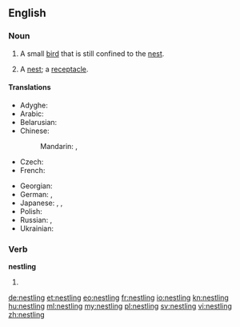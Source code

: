 ==English==

===Noun===
{{en-noun}}

# A small [[bird]] that is still confined to the [[nest]].
# {{context|obsolete|lang=en}} A [[nest]]; a [[receptacle]].
#: {{rfquotek|Francis Bacon}}

====Translations====
{{trans-top|small bird}}
* Adyghe: {{tø|ady|кӏэтжъый|sc=Cyrl}}
* Arabic: {{t-|ar|فرخ|m|tr=farx|sc=Arab}}
* Belarusian: {{t-|be|птушаня|n|tr=ptušanjá|sc=Cyrl}}
* Chinese:
*: Mandarin: {{t|cmn|雛鳥|sc=Hani}}, {{t|cmn|雏鸟|tr=chúniǎo|sc=Hani}}
* Czech: {{t+|cs|ptáče|n}}
* French: {{t+|fr|oisillon|m}}
{{trans-mid}}
* Georgian: {{t-|ka|ბარტყი|sc=Geor}}
* German: {{t-|de|Jungvogel|m}}, {{t+|de|Küken|n}}
* Japanese: {{t-|ja|ひな鳥|tr=ひなどり, hinadori|sc=Jpan}}, {{t-|ja|巣雛|tr=すひな, suhina|sc=Jpan}}, {{t-|ja|ヒナ|tr=hina|sc=Jpan}}
* Polish: {{t+|pl|pisklę|n}}
* Russian: {{t+|ru|птенец|m|tr=ptenéc|sc=Cyrl}}, {{t+|ru|птенчик|m|tr=pténčik|sc=Cyrl}}
* Ukrainian: {{t-|uk|пташеня|n|tr=ptašenjá|sc=Cyrl}}
{{trans-bottom}}

===Verb===
'''nestling'''

# {{present participle of|nestle}}

[[de:nestling]]
[[et:nestling]]
[[eo:nestling]]
[[fr:nestling]]
[[io:nestling]]
[[kn:nestling]]
[[hu:nestling]]
[[ml:nestling]]
[[my:nestling]]
[[pl:nestling]]
[[sv:nestling]]
[[vi:nestling]]
[[zh:nestling]]